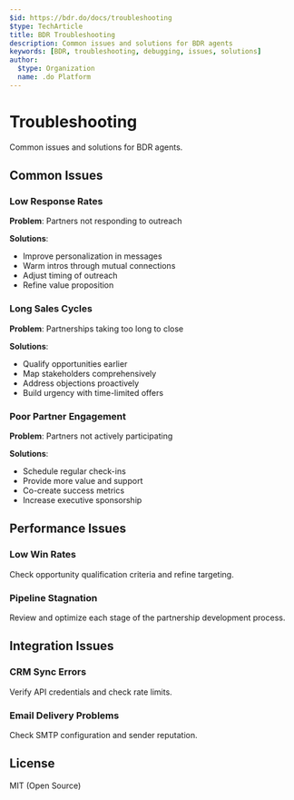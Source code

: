 ```yaml
---
$id: https://bdr.do/docs/troubleshooting
$type: TechArticle
title: BDR Troubleshooting
description: Common issues and solutions for BDR agents
keywords: [BDR, troubleshooting, debugging, issues, solutions]
author:
  $type: Organization
  name: .do Platform
---
```


# Troubleshooting

Common issues and solutions for BDR agents.

## Common Issues

### Low Response Rates

**Problem**: Partners not responding to outreach

**Solutions**:

- Improve personalization in messages
- Warm intros through mutual connections
- Adjust timing of outreach
- Refine value proposition

### Long Sales Cycles

**Problem**: Partnerships taking too long to close

**Solutions**:

- Qualify opportunities earlier
- Map stakeholders comprehensively
- Address objections proactively
- Build urgency with time-limited offers

### Poor Partner Engagement

**Problem**: Partners not actively participating

**Solutions**:

- Schedule regular check-ins
- Provide more value and support
- Co-create success metrics
- Increase executive sponsorship

## Performance Issues

### Low Win Rates

Check opportunity qualification criteria and refine targeting.

### Pipeline Stagnation

Review and optimize each stage of the partnership development process.

## Integration Issues

### CRM Sync Errors

Verify API credentials and check rate limits.

### Email Delivery Problems

Check SMTP configuration and sender reputation.

## License

MIT (Open Source)
